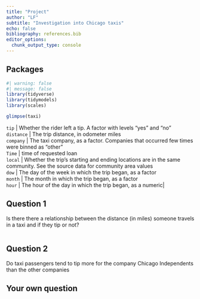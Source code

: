 ```yaml
---
title: "Project"
author: "LF"
subtitle: "Investigation into Chicago taxis"
echo: false
bibliography: references.bib
editor_options: 
  chunk_output_type: console
---
```


## Packages

```r
#| warning: false
#| message: false
library(tidyverse)
library(tidymodels)
library(scales)
```

```r
glimpse(taxi)
```

`tip` \| Whether the rider left a tip. A factor with levels "yes" and "no"\
`distance` \| The trip distance, in odometer miles\
`company` \| The taxi company, as a factor. Companies that occurred few times were binned as "other" \
`Time` \| time of requested loan \
`local` \| Whether the trip's starting and ending locations are in the same community. See the source data for community area values\
`dow` \| The day of the week in which the trip began, as a factor\
`month` \| The month in which the trip began, as a factor \
`hour` \| The hour of the day in which the trip began, as a numeric\|

## Question 1

Is there there a relationship between the distance (in miles) someone travels in a taxi and if they tip or not?

```r



```

## Question 2

Do taxi passengers tend to tip more for the company Chicago Independents than the other companies

## Your own question
